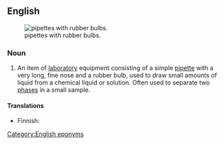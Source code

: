 ==English==
{{wikipedia}}
[[File:Pasteur Pipets.jpg|thumb|pipettes with rubber bulbs.]]

===Noun===
{{en-noun|head=Pasteur [[pipette]]}}

# {{lb|en|chemistry}} An item of [[laboratory]] equipment consisting of a simple [[pipette]] with a very long, fine nose and a rubber bulb, used to draw small amounts of liquid from a chemical liquid or solution. Often used to separate two [[phases]] in a small sample.

====Translations====
{{trans-top|an item of laboratory equipment}}
* Finnish: {{t|fi|pasteur-pipetti}}
{{trans-mid}}
{{trans-bottom}}

[[Category:English eponyms]]